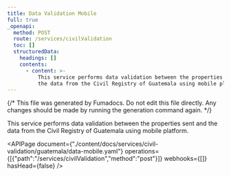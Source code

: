 ```yaml
---
title: Data Validation Mobile
full: true
_openapi:
  method: POST
  route: /services/civilValidation
  toc: []
  structuredData:
    headings: []
    contents:
      - content: >-
          This service performs data validation between the properties sent and
          the data from the Civil Registry of Guatemala using mobile platform.
---
```


{/* This file was generated by Fumadocs. Do not edit this file directly. Any changes should be made by running the generation command again. */}

This service performs data validation between the properties sent and the data from the Civil Registry of Guatemala using mobile platform.

<APIPage document={"./content/docs/services/civil-validation/guatemala/data-mobile.yaml"} operations={[{"path":"/services/civilValidation","method":"post"}]} webhooks={[]} hasHead={false} />